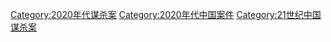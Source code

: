 [[Category:2020年代谋杀案|Category:2020年代谋杀案]]
[[Category:2020年代中国案件|Category:2020年代中国案件]]
[[Category:21世纪中国谋杀案|Category:21世纪中国谋杀案]]